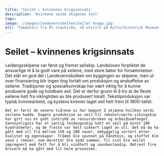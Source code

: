 ```yaml
---
title: 'Seilet – kvinnenes krigsinnsats'
description: 'Kvinnene vevde skipenes seil'
tags:
image: '/images/landevernsbolken/Seilet knapp.jpg'
alt: 'Takmaleri fra Ål stavkirke, nå utstilt på Kulturhistorisk Museum, Oslo.'
---
```



# Seilet – kvinnenes krigsinnsats

<Container stil="initial side">
    Leidangsskipene var først og fremst seilskip. Landsloven forpliktet de ansvarlige til å ta godt vare på seilene, med store bøter for forsømmelser. 
    Det står en god del i Landevernsbolken om byggingen av skipene, men ut over finansiering blir ingen ting fortalt om produksjon og anskaffelse av seilene. 
    Tradisjoner og spesialkunnskap har vært viktig for å kunne produsere gode og holdbare seil. Det er derfor grunn til å tro at de fleste seilene helt fra vikingtiden av ble produsert lokalt. Tekstilproduksjon var typisk kvinnearbeid, og kystens kvinner laget seil helt frem til 1800-tallet. 
    
    Det er først de senere tiårene vi har begynt å skjønne hvilken verdi seilene hadde. Dagens produksjon av seil til rekonstruerte vikingskip har gitt oss et godt inntrykk av ressursbruken og arbeidsomfanget. Sannsynligvis har et vanlig leidangsskip hatt et seil på minst 100 kvadratmeter, og de fleste var helt sikkert laget av ull. Det må da ha gått med ull fra mellom 150 og 200 sauer, omhyggelig sortert etter kvalitet og egenskaper. Tråden ble spunnet på håndtein, og stoffet ble vevd i remser, som deretter ble sydd sammen. Til sist ble seilet impregnert med fett for å bli vindtett og vannbestandig. Omtrent fire årsverk må ha gått med til hele prosessen.  
</Container>

<Figure
    image="/images/landevernsbolken/Seilet i tekst.jpg"
    title="Rekonstruert oppstadvev med seilduk fra Hordamuseet, Bymuseet i Bergen."
    alt="Foto av rekonstruert oppstadvev med seilduk fra en museumutstilling."
>
</Figure>
